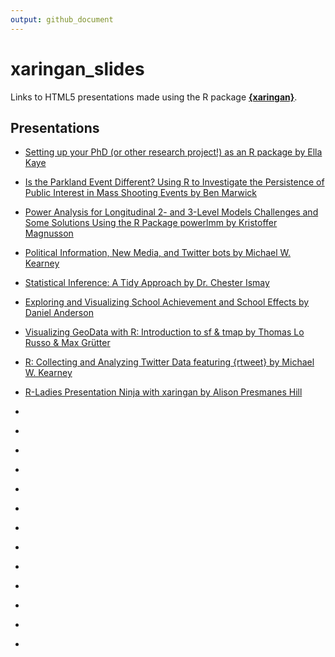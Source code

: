```yaml
---
output: github_document
---
```


# xaringan_slides

Links to HTML5 presentations made using the R package [**{xaringan}**](https://github.com/yihui/xaringan/).

## Presentations

+ [Setting up your PhD (or other research project!) as an R package by Ella Kaye](https://htmlpreview.github.io/?https://raw.githubusercontent.com/r-oxford/r-oxford.github.io/master/slides/2018_04_PhD_to_package.html)

+ [Is the Parkland Event Different? Using R to Investigate the Persistence of Public Interest in Mass Shooting Events by Ben Marwick](https://rawgit.com/benmarwick/Seattle-UseR-Group-April-2018/master/Seattle-UseR-Group-April-2018.html)

+ [Power Analysis for Longitudinal 2- and 3-Level Models Challenges and Some Solutions Using the R Package powerlmm by Kristoffer Magnusson](http://rpsychologist.com/slides/powerlmm-intro-20180411/)

+ [Political Information, New Media, and Twitter bots by Michael W. Kearney](https://mkearney.github.io/dsa_execweek_talk/)

+ [Statistical Inference: A Tidy Approach by Dr. Chester Ismay](https://ismayc.github.io/talks/ness-infer/slide_deck.html)

+ [Exploring and Visualizing School Achievement and School Effects by Daniel Anderson](http://www.dandersondata.com/talks/ncme18/)

+ [Visualizing GeoData with R: Introduction to sf & tmap by Thomas Lo Russo & Max Grütter](https://tlorusso.github.io/geodata_workshop/)

+ [R: Collecting and Analyzing Twitter Data featuring {rtweet} by Michael W. Kearney](https://mkearney.github.io/nicar_tworkshop/)

+ [R-Ladies Presentation Ninja with xaringan by Alison Presmanes Hill](https://alison.rbind.io/slides/rladies-demo-slides.html)

+ []()

+ []()

+ []()

+ []()

+ []()

+ []()

+ []()

+ []()

+ []()

+ []()

+ []()

+ []()

+ []()
